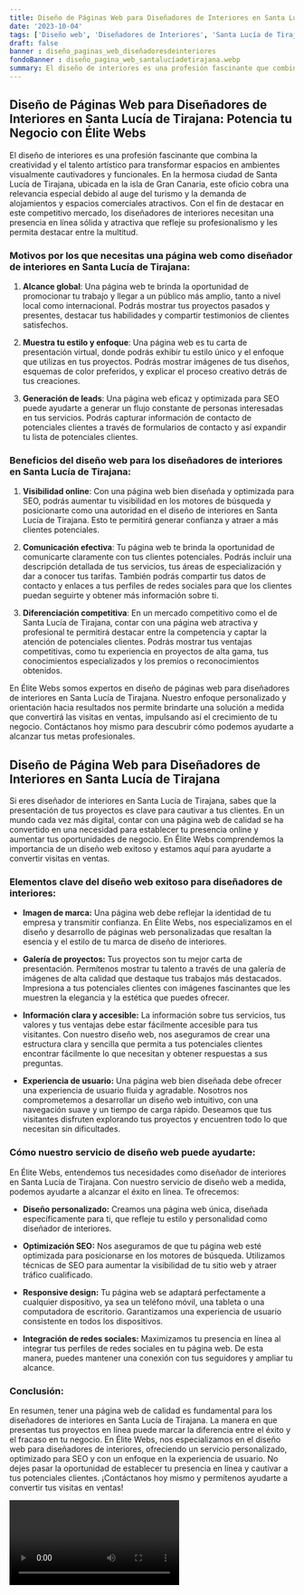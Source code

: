 ```yaml
---
title: Diseño de Páginas Web para Diseñadores de Interiores en Santa Lucía de Tirajana
date: '2023-10-04'
tags: ['Diseño web', 'Diseñadores de Interiores', 'Santa Lucía de Tirajana']
draft: false
banner : diseño_paginas_web_diseñadoresdeinteriores
fondoBanner : diseño_pagina_web_santalucíadetirajana.webp
summary: El diseño de interiores es una profesión fascinante que combina la creatividad y el talento artístico para transformar espacios en ambientes visualmente cautivadores y funcionales. En la hermosa ciudad de Santa Lucía de Tirajana, ubicada en la isla de Gran Canaria, este oficio cobra una relevancia especial debido al auge del turismo y la demanda de alojamientos y espacios comerciales atractivos. Con el fin de destacar en este competitivo mercado, los diseñadores de interiores necesitan una presencia en línea sólida y atractiva que refleje su profesionalismo y les permita destacar entre la multitud.
---
```


## Diseño de Páginas Web para Diseñadores de Interiores en Santa Lucía de Tirajana: Potencia tu Negocio con Élite Webs

El diseño de interiores es una profesión fascinante que combina la creatividad y el talento artístico para transformar espacios en ambientes visualmente cautivadores y funcionales. En la hermosa ciudad de Santa Lucía de Tirajana, ubicada en la isla de Gran Canaria, este oficio cobra una relevancia especial debido al auge del turismo y la demanda de alojamientos y espacios comerciales atractivos. Con el fin de destacar en este competitivo mercado, los diseñadores de interiores necesitan una presencia en línea sólida y atractiva que refleje su profesionalismo y les permita destacar entre la multitud.

### Motivos por los que necesitas una página web como diseñador de interiores en Santa Lucía de Tirajana:

1. **Alcance global**: Una página web te brinda la oportunidad de promocionar tu trabajo y llegar a un público más amplio, tanto a nivel local como internacional. Podrás mostrar tus proyectos pasados y presentes, destacar tus habilidades y compartir testimonios de clientes satisfechos.

2. **Muestra tu estilo y enfoque**: Una página web es tu carta de presentación virtual, donde podrás exhibir tu estilo único y el enfoque que utilizas en tus proyectos. Podrás mostrar imágenes de tus diseños, esquemas de color preferidos, y explicar el proceso creativo detrás de tus creaciones.

3. **Generación de leads**: Una página web eficaz y optimizada para SEO puede ayudarte a generar un flujo constante de personas interesadas en tus servicios. Podrás capturar información de contacto de potenciales clientes a través de formularios de contacto y así expandir tu lista de potenciales clientes.

### Beneficios del diseño web para los diseñadores de interiores en Santa Lucía de Tirajana:

1. **Visibilidad online**: Con una página web bien diseñada y optimizada para SEO, podrás aumentar tu visibilidad en los motores de búsqueda y posicionarte como una autoridad en el diseño de interiores en Santa Lucía de Tirajana. Esto te permitirá generar confianza y atraer a más clientes potenciales.

2. **Comunicación efectiva**: Tu página web te brinda la oportunidad de comunicarte claramente con tus clientes potenciales. Podrás incluir una descripción detallada de tus servicios, tus áreas de especialización y dar a conocer tus tarifas. También podrás compartir tus datos de contacto y enlaces a tus perfiles de redes sociales para que los clientes puedan seguirte y obtener más información sobre ti.

3. **Diferenciación competitiva**: En un mercado competitivo como el de Santa Lucía de Tirajana, contar con una página web atractiva y profesional te permitirá destacar entre la competencia y captar la atención de potenciales clientes. Podrás mostrar tus ventajas competitivas, como tu experiencia en proyectos de alta gama, tus conocimientos especializados y los premios o reconocimientos obtenidos.

En Élite Webs somos expertos en diseño de páginas web para diseñadores de interiores en Santa Lucía de Tirajana. Nuestro enfoque personalizado y orientación hacia resultados nos permite brindarte una solución a medida que convertirá las visitas en ventas, impulsando así el crecimiento de tu negocio. Contáctanos hoy mismo para descubrir cómo podemos ayudarte a alcanzar tus metas profesionales.

<GifSeo />

<Cta />

## Diseño de Página Web para Diseñadores de Interiores en Santa Lucía de Tirajana

Si eres diseñador de interiores en Santa Lucía de Tirajana, sabes que la presentación de tus proyectos es clave para cautivar a tus clientes. En un mundo cada vez más digital, contar con una página web de calidad se ha convertido en una necesidad para establecer tu presencia online y aumentar tus oportunidades de negocio. En Élite Webs comprendemos la importancia de un diseño web exitoso y estamos aquí para ayudarte a convertir visitas en ventas.

### Elementos clave del diseño web exitoso para diseñadores de interiores:

- **Imagen de marca:** Una página web debe reflejar la identidad de tu empresa y transmitir confianza. En Élite Webs, nos especializamos en el diseño y desarrollo de páginas web personalizadas que resaltan la esencia y el estilo de tu marca de diseño de interiores.

- **Galería de proyectos:** Tus proyectos son tu mejor carta de presentación. Permítenos mostrar tu talento a través de una galería de imágenes de alta calidad que destaque tus trabajos más destacados. Impresiona a tus potenciales clientes con imágenes fascinantes que les muestren la elegancia y la estética que puedes ofrecer.

- **Información clara y accesible:** La información sobre tus servicios, tus valores y tus ventajas debe estar fácilmente accesible para tus visitantes. Con nuestro diseño web, nos aseguramos de crear una estructura clara y sencilla que permita a tus potenciales clientes encontrar fácilmente lo que necesitan y obtener respuestas a sus preguntas.

- **Experiencia de usuario:** Una página web bien diseñada debe ofrecer una experiencia de usuario fluida y agradable. Nosotros nos comprometemos a desarrollar un diseño web intuitivo, con una navegación suave y un tiempo de carga rápido. Deseamos que tus visitantes disfruten explorando tus proyectos y encuentren todo lo que necesitan sin dificultades.

### Cómo nuestro servicio de diseño web puede ayudarte:

En Élite Webs, entendemos tus necesidades como diseñador de interiores en Santa Lucía de Tirajana. Con nuestro servicio de diseño web a medida, podemos ayudarte a alcanzar el éxito en línea. Te ofrecemos:

- **Diseño personalizado:** Creamos una página web única, diseñada específicamente para ti, que refleje tu estilo y personalidad como diseñador de interiores.

- **Optimización SEO:** Nos aseguramos de que tu página web esté optimizada para posicionarse en los motores de búsqueda. Utilizamos técnicas de SEO para aumentar la visibilidad de tu sitio web y atraer tráfico cualificado.

- **Responsive design:** Tu página web se adaptará perfectamente a cualquier dispositivo, ya sea un teléfono móvil, una tableta o una computadora de escritorio. Garantizamos una experiencia de usuario consistente en todos los dispositivos.

- **Integración de redes sociales:** Maximizamos tu presencia en línea al integrar tus perfiles de redes sociales en tu página web. De esta manera, puedes mantener una conexión con tus seguidores y ampliar tu alcance.

### Conclusión:

En resumen, tener una página web de calidad es fundamental para los diseñadores de interiores en Santa Lucía de Tirajana. La manera en que presentas tus proyectos en línea puede marcar la diferencia entre el éxito y el fracaso en tu negocio. En Élite Webs, nos especializamos en el diseño web para diseñadores de interiores, ofreciendo un servicio personalizado, optimizado para SEO y con un enfoque en la experiencia de usuario. No dejes pasar la oportunidad de establecer tu presencia en línea y cautivar a tus potenciales clientes. ¡Contáctanos hoy mismo y permítenos ayudarte a convertir tus visitas en ventas!

<Video />

<CtaBot job='Diseñadores de Interiores' city='Santa Lucía de Tirajana'/>

<Gmaps query='Santa Lucía de Tirajana+españa+maps' />